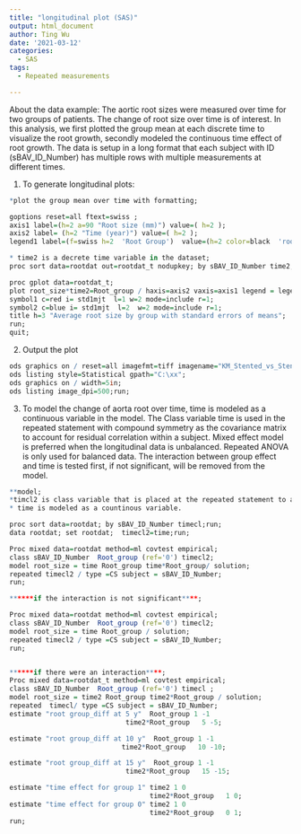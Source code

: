```yaml
---
title: "longitudinal plot (SAS)"
output: html_document
author: Ting Wu
date: '2021-03-12'
categories:
  - SAS
tags:
  - Repeated measurements

---
```


About the data example: The aortic root sizes were measured over time for two groups of patients. The change of root size over time is of interest. In this analysis, we first plotted the group mean at each discrete time to visualize the root growth, secondly modeled the continuous time effect of root growth. The data is setup in a long format that each subject with ID (sBAV_ID_Number) has multiple rows with multiple measurements at different times. 

1) To generate longitudinal plots:

```r

*plot the group mean over time with formatting; 

goptions reset=all ftext=swiss ;
axis1 label=(h=2 a=90 "Root size (mm)") value=( h=2 );
axis2 label= (h=2 "Time (year)") value=( h=2 );
legend1 label=(f=swiss h=2  'Root Group')  value=(h=2 color=black  'root control' 'root dilation' ) ;

* time2 is a decrete time variable in the dataset; 
proc sort data=rootdat out=rootdat_t nodupkey; by sBAV_ID_Number time2;run;  

proc gplot data=rootdat_t;
plot root_size*time2=Root_group / haxis=axis2 vaxis=axis1 legend = legend1 ;
symbol1 c=red i= std1mjt  l=1 w=2 mode=include r=1;
symbol2 c=blue i= std1mjt  l=2  w=2 mode=include r=1;
title h=3 "Average root size by group with standard errors of means";
run;
quit;

```


2) Output the plot
```r

ods graphics on / reset=all imagefmt=tiff imagename="KM_Stented_vs_Stentless";
ods listing style=Statistical gpath="C:\xx";
ods graphics on / width=5in;
ods listing image_dpi=500;run;
```


3) To model the change of aorta root over time, time is modeled as a continuous variable in the model. The Class variable time is used in the repeated statement with compound symmetry as the covariance matrix to account for residual correlation within a subject. Mixed effect model is preferred when the longitudinal data is unbalanced. Repeated ANOVA is only used for balanced data. The interaction between group effect and time is tested first, if not significant, will be removed from the model. 

```r

**model; 
*timcl2 is class variable that is placed at the repeated statement to account for patient level (sBAV_ID) cluster; 
* time is modeled as a countinous variable. 

proc sort data=rootdat; by sBAV_ID_Number timecl;run;
data rootdat; set rootdat;  timecl2=time;run;

Proc mixed data=rootdat method=ml covtest empirical;
class sBAV_ID_Number  Root_group (ref='0') timecl2;
model root_size = time Root_group time*Root_group/ solution;
repeated timecl2 / type =CS subject = sBAV_ID_Number;
run;

******if the interaction is not significant****;

Proc mixed data=rootdat method=ml covtest empirical;
class sBAV_ID_Number  Root_group (ref='0') timecl2;
model root_size = time Root_group / solution;
repeated timecl2 / type =CS subject = sBAV_ID_Number;
run;


******if there were an interaction****;
Proc mixed data=rootdat_t method=ml covtest empirical;
class sBAV_ID_Number  Root_group (ref='0') timecl ;
model root_size = time2 Root_group time2*Root_group / solution;
repeated  timecl/ type =CS subject = sBAV_ID_Number;
estimate "root group_diff at 5 y"  Root_group 1 -1
                             time2*Root_group   5 -5;

estimate "root group_diff at 10 y"  Root_group 1 -1
                            time2*Root_group   10 -10;

estimate "root group_diff at 15 y"  Root_group 1 -1
                             time2*Root_group   15 -15;

estimate "time effect for group 1" time2 1 0
                                   time2*Root_group   1 0;
estimate "time effect for group 0" time2 1 0
                                   time2*Root_group   0 1;
run;

                                   
```
